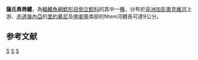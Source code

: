 {{Speciesbox 
| taxon = Atopochilus savorgnani
| status = LC
| status_system = IUCN3.1
| authority = [[Sauvage|Sauvage]], 1879
}}
'''薩氏異唇鱨'''，為[[輻鰭魚綱|輻鰭魚綱]][[鯰形目|鯰形目]][[倒立鯰科|倒立鯰科]]的其中一[[種|種]]，分布於[[非洲|非洲]][[加彭|加彭]][[奧克維河|奧克維河]]上游、[[赤道幾內亞|赤道幾內亞]]的[[里約慕尼|里約慕尼]]及[[喀麥隆|喀麥隆]]南部的Ntem河體長可達9公分。

==参考文献==
{{Reflist}}
{{Taxonbar}}

[[Category:1879年描述的动物|S]]
[[Category:異唇鱨屬|S]]
[[Category:1879年描述的魚類|S]]